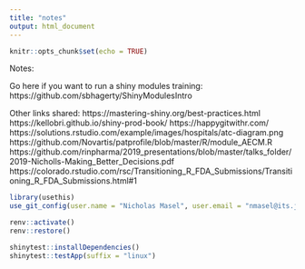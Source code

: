 ```yaml
---
title: "notes"
output: html_document
---
```


```r
knitr::opts_chunk$set(echo = TRUE)
```

Notes:

Go here if you want to run a shiny modules training: https://github.com/sbhagerty/ShinyModulesIntro

Other links shared:
https://mastering-shiny.org/best-practices.html
https://kellobri.github.io/shiny-prod-book/
https://happygitwithr.com/
https://solutions.rstudio.com/example/images/hospitals/atc-diagram.png
https://github.com/Novartis/patprofile/blob/master/R/module_AECM.R
https://github.com/rinpharma/2019_presentations/blob/master/talks_folder/2019-Nicholls-Making_Better_Decisions.pdf
https://colorado.rstudio.com/rsc/Transitioning_R_FDA_Submissions/Transitioning_R_FDA_Submissions.html#1

```r
library(usethis)
use_git_config(user.name = "Nicholas Masel", user.email = "nmasel@its.jnj.com")

renv::activate()
renv::restore()

shinytest::installDependencies()
shinytest::testApp(suffix = "linux")
```
